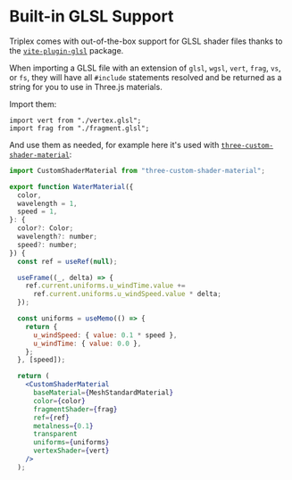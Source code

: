 # Built-in GLSL Support

Triplex comes with out-of-the-box support for GLSL shader files thanks to the
[`vite-plugin-glsl`](https://github.com/UstymUkhman/vite-plugin-glsl) package.

When importing a GLSL file with an extension of `glsl`, `wgsl`, `vert`, `frag`,
`vs`, or `fs`, they will have all `#include` statements resolved and be returned
as a string for you to use in Three.js materials.

Import them:

```tsx
import vert from "./vertex.glsl";
import frag from "./fragment.glsl";
```

And use them as needed, for example here it's used with
[`three-custom-shader-material`](https://github.com/FarazzShaikh/THREE-CustomShaderMaterial):

```jsx
import CustomShaderMaterial from "three-custom-shader-material";

export function WaterMaterial({
  color,
  wavelength = 1,
  speed = 1,
}: {
  color?: Color;
  wavelength?: number;
  speed?: number;
}) {
  const ref = useRef(null);

  useFrame((_, delta) => {
    ref.current.uniforms.u_windTime.value +=
      ref.current.uniforms.u_windSpeed.value * delta;
  });

  const uniforms = useMemo(() => {
    return {
      u_windSpeed: { value: 0.1 * speed },
      u_windTime: { value: 0.0 },
    };
  }, [speed]);

  return (
    <CustomShaderMaterial
      baseMaterial={MeshStandardMaterial}
      color={color}
      fragmentShader={frag}
      ref={ref}
      metalness={0.1}
      transparent
      uniforms={uniforms}
      vertexShader={vert}
    />
  );
```

